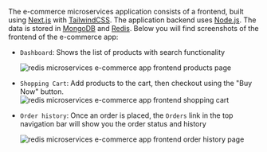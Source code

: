 
The e-commerce microservices application consists of a frontend, built using [Next.js](https://nextjs.org/) with [TailwindCSS](https://tailwindcss.com/). The application backend uses [Node.js](https://nodejs.org). The data is stored in [MongoDB](https://www.mongodb.com/) and [Redis](https://redis.com/try-free/). Below you will find screenshots of the frontend of the e-commerce app:

- `Dashboard`: Shows the list of products with search functionality

  ![redis microservices e-commerce app frontend products page](images/design-dashboard.png)

- `Shopping Cart`: Add products to the cart, then checkout using the "Buy Now" button.
  ![redis microservices e-commerce app frontend shopping cart](images/design-cart-2.png)

- `Order history`: Once an order is placed, the `Orders` link in the top navigation bar will show you the order status and history

  ![redis microservices e-commerce app frontend order history page](images/design-order-history.png)

<SourceCode />
